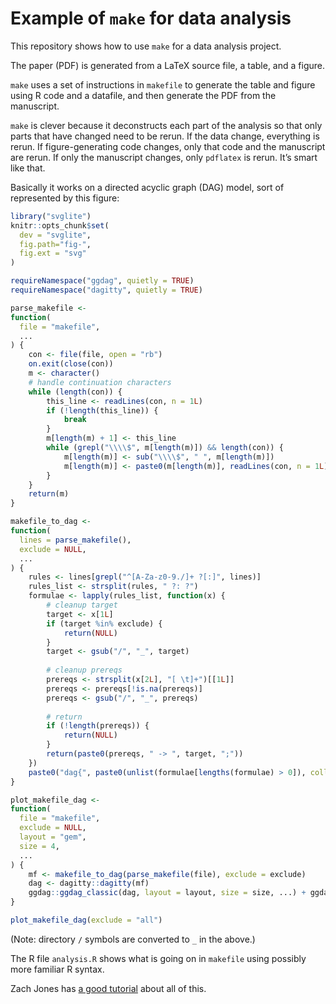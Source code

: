 # Example of `make` for data analysis

This repository shows how to use `make` for a data analysis project.

The paper (PDF) is generated from a LaTeX source file, a table, and a figure.

`make` uses a set of instructions in `makefile` to generate the table and figure using R code and a datafile, and then generate the PDF from the manuscript.

`make` is clever because it deconstructs each part of the analysis so that only parts that have changed need to be rerun. If the data change, everything is rerun. If figure-generating code changes, only that code and the manuscript are rerun. If only the manuscript changes, only `pdflatex` is rerun. It's smart like that.

Basically it works on a directed acyclic graph (DAG) model, sort of represented by this figure:

```r
library("svglite")
knitr::opts_chunk$set(
  dev = "svglite",
  fig.path="fig-",
  fig.ext = "svg"
)
```

```r
requireNamespace("ggdag", quietly = TRUE)
requireNamespace("dagitty", quietly = TRUE)

parse_makefile <-
function(
  file = "makefile",
  ...
) {
    con <- file(file, open = "rb")
    on.exit(close(con))
    m <- character()
    # handle continuation characters
    while (length(con)) {
        this_line <- readLines(con, n = 1L)
        if (!length(this_line)) {
            break
        }
        m[length(m) + 1] <- this_line
        while (grepl("\\\\$", m[length(m)]) && length(con)) {
            m[length(m)] <- sub("\\\\$", " ", m[length(m)])
            m[length(m)] <- paste0(m[length(m)], readLines(con, n = 1L))
        }
    }
    return(m)
}

makefile_to_dag <-
function(
  lines = parse_makefile(),
  exclude = NULL,
  ...
) {
    rules <- lines[grepl("^[A-Za-z0-9./]+ ?[:]", lines)]
    rules_list <- strsplit(rules, " ?: ?")
    formulae <- lapply(rules_list, function(x) {
        # cleanup target
        target <- x[1L]
        if (target %in% exclude) {
            return(NULL)
        }
        target <- gsub("/", "_", target)
        
        # cleanup prereqs
        prereqs <- strsplit(x[2L], "[ \t]+")[[1L]]
        prereqs <- prereqs[!is.na(prereqs)]
        prereqs <- gsub("/", "_", prereqs)
        
        # return
        if (!length(prereqs)) {
            return(NULL)
        }
        return(paste0(prereqs, " -> ", target, ";"))
    })
    paste0("dag{", paste0(unlist(formulae[lengths(formulae) > 0]), collapse = ""), "}")
}

plot_makefile_dag <-
function(
  file = "makefile",
  exclude = NULL,
  layout = "gem",
  size = 4,
  ...
) {
    mf <- makefile_to_dag(parse_makefile(file), exclude = exclude)
    dag <- dagitty::dagitty(mf)
    ggdag::ggdag_classic(dag, layout = layout, size = size, ...) + ggdag::theme_dag_blank()
}

plot_makefile_dag(exclude = "all")
```

(Note: directory `/` symbols are converted to `_` in the above.)

The R file `analysis.R` shows what is going on in `makefile` using possibly more familiar R syntax.

Zach Jones has [a good tutorial](http://zmjones.com/make/) about all of this.
